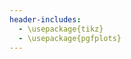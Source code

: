 ```yaml
---
header-includes: 
  - \usepackage{tikz}
  - \usepackage{pgfplots}
---
```


\begin{tikzpicture}
\draw (0,0) circle (2cm);
\end{tikzpicture}
